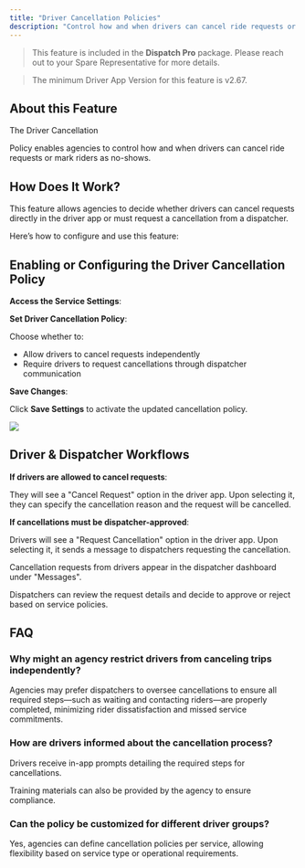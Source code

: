 ```yaml
---
title: "Driver Cancellation Policies"
description: "Control how and when drivers can cancel ride requests or mark riders as no-shows"
---
```


> This feature is included in the **Dispatch Pro** package. Please reach out to your Spare Representative for more details.

> The minimum Driver App Version for this feature is v2.67.

## About this Feature

The Driver Cancellation 

Policy enables agencies to control how and when drivers can cancel ride requests or mark riders as no-shows. 

## How Does It Work?

This feature allows agencies to decide whether drivers can cancel requests directly in the driver app or must request a cancellation from a dispatcher. 

Here’s how to configure and use this feature:

## Enabling or Configuring the Driver Cancellation Policy

**Access the Service Settings**:

**Set Driver Cancellation Policy**:

Choose whether to:

- Allow drivers to cancel requests independently
- Require drivers to request cancellations through dispatcher communication

**Save Changes**:

Click **Save Settings** to activate the updated cancellation policy.

![](https://downloads.intercomcdn.com/i/o/wyxobwoi/1325394785/21893d299861a9c2515e1faf2d34/Screenshot+2025-01-07+at+5_15_57%E2%80%AFPM.png?expires=1753820100&signature=cd0d0e75cc032eaea8d00d9e6d851d7ab577e9e1e8945122cf4c517f46cb1d3e&req=dSMlE8p3mYZXXPMW1HO4zeryTKmNi%2FCvBFyKn%2BwM9Gjj6F5Y7fl4hUthmujb%0A9AsM%0A)

## Driver & Dispatcher Workflows

**If drivers are allowed to cancel requests**:

They will see a "Cancel Request" option in the driver app. Upon selecting it, they can specify the cancellation reason and the request will be cancelled.

**If cancellations must be dispatcher-approved**:

Drivers will see a "Request Cancellation" option in the driver app. Upon selecting it, it sends a message to dispatchers requesting the cancellation.

Cancellation requests from drivers appear in the dispatcher dashboard under "Messages".

Dispatchers can review the request details and decide to approve or reject based on service policies.

## FAQ

### Why might an agency restrict drivers from canceling trips independently?

Agencies may prefer dispatchers to oversee cancellations to ensure all required steps—such as waiting and contacting riders—are properly completed, minimizing rider dissatisfaction and missed service commitments.

### How are drivers informed about the cancellation process?

Drivers receive in-app prompts detailing the required steps for cancellations. 

Training materials can also be provided by the agency to ensure compliance.

### Can the policy be customized for different driver groups?

Yes, agencies can define cancellation policies per service, allowing flexibility based on service type or operational requirements.
